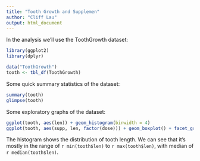 ```yaml
---
title: "Tooth Growth and Supplemen"
author: "Cliff Lau"
output: html_document
---
```


In the analysis we'll use the ToothGrowth dataset:
```r
library(ggplot2)
library(dplyr)

data("ToothGrowth")
tooth <- tbl_df(ToothGrowth)
```

Some quick summary statistics of the dataset:
```r
summary(tooth)
glimpse(tooth)
```

Some exploratory graphs of the dataset:
```r
ggplot(tooth, aes(len)) + geom_histogram(binwidth = 4)
ggplot(tooth, aes(supp, len, factor(dose))) + geom_boxplot() + facet_grid(. ~ dose)
```

The histogram shows the distribution of tooth length. We can see that it's mostly in the range of `r min(tooth$len)` to `r max(tooth$len)`, with median of `r median(tooth$len)`.

